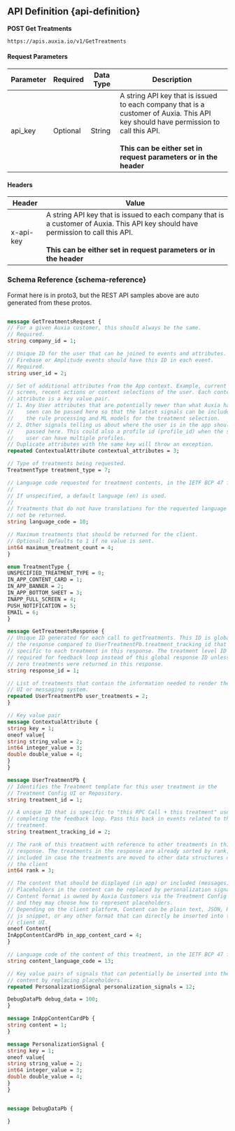 

## API Definition {api-definition}

**POST Get Treatments**


```
https://apis.auxia.io/v1/GetTreatments
```

#### Request Parameters

| Parameter | Required | Data Type | Description                                                                                                                                                                                                    |
|-----------|----------|-----------|----------------------------------------------------------------------------------------------------------------------------------------------------------------------------------------------------------------|
| api_key   | Optional | String    | A string API key that is issued to each company that is a customer of Auxia. This API key should have permission to call this API. <br/><br/>**This can be either set in request parameters or in the header** |



#### Headers

| Header    | Value                                                                                                                                                                                                          |
|-----------|----------------------------------------------------------------------------------------------------------------------------------------------------------------------------------------------------------------|
| x-api-key | A string API key that is issued to each company that is a customer of Auxia. This API key should have permission to call this API. <br/><br/>**This can be either set in request parameters or in the header** |




### Schema Reference  {schema-reference}

Format here is in proto3, but the REST API samples above are auto generated from these protos.

```proto

message GetTreatmentsRequest {
// For a given Auxia customer, this should always be the same.
// Required.
string company_id = 1;

// Unique ID for the user that can be joined to events and attributes.
// Firebase or Amplitude events should have this ID in each event.
// Required.
string user_id = 2;

// Set of additional attributes from the App context. Example, current
// screen, recent actions or context selections of the user. Each contextual
// attribute is a key value pair.
// 1. Any User attributes that are potentially newer than what Auxia has last
//    seen can be passed here so that the latest signals can be included in
//    the rule processing and ML models for the treatment selection.
// 2. Other signals telling us about where the user is in the app should be
//    passed here. This could also a profile id (profile_id) when the same
//    user can have multiple profiles.
// Duplicate attributes with the same key will throw an exception.
repeated ContextualAttribute contextual_attributes = 3;

// Type of treatments being requested.
TreatmentType treatment_type = 7;

// Language code requested for treatment contents, in the IETF BCP 47 format.
//
// If unspecified, a default language (en) is used.
//
// Treatments that do not have translations for the requested language will
// not be returned.
string language_code = 10;

// Maximum treatments that should be returned for the client.
// Optional: Defaults to 1 if no value is sent.
int64 maximum_treatment_count = 4;
}

enum TreatmentType {
UNSPECIFIED_TREATMENT_TYPE = 0;
IN_APP_CONTENT_CARD = 1;
IN_APP_BANNER = 2;
IN_APP_BOTTOM_SHEET = 3;
INAPP_FULL_SCREEN = 4;
PUSH_NOTIFICATION = 5;
EMAIL = 6;
}

message GetTreatmentsResponse {
// Unique ID generated for each call to getTreatments. This ID is global to
// the response compared to UserTreatmentPb.treatment_tracking_id that is
// specific to each treatment in this response. The treatment level ID is
// required for feedback loop instead of this global response ID unless
// zero treatments were returned in this response.
string response_id = 1;

// List of treatments that contain the information needed to render them in a
// UI or messaging system.
repeated UserTreatmentPb user_treatments = 2;
}

// Key value pair
message ContextualAttribute {
string key = 1;
oneof value{
string string_value = 2;
int64 integer_value = 3;
double double_value = 4;
}
}

message UserTreatmentPb {
// Identifies the Treatment template for this user treatment in the
// Treatment Config UI or Repository.
string treatment_id = 1;

// A unique ID that is specific to "this RPC Call + this treatment" used for
// completing the feedback loop. Pass this back in events related to this
// treatment.
string treatment_tracking_id = 2;

// The rank of this treatment with reference to other treatments in this
// response. The treatments in the response are already sorted by rank, but
// included in case the treatments are moved to other data structures on
// the client
int64 rank = 3;

// The content that should be displayed (in app) or included (messages)
// Placeholders in the content can be replaced by personalization signals.
// Content format is owned by Auxia Customers via the Treatment Config UI
// and they may choose how to represent placeholders.
// Depending on the client platform, Content can be plain text, JSON, HTML,
// js snippet, or any other format that can directly be inserted into the
// client UI.
oneof Content{
InAppContentCardPb in_app_content_card = 4;
}

// Language code of the content of this treatment, in the IETF BCP 47 format.
string content_language_code = 13;

// Key value pairs of signals that can potentially be inserted into the
// content by replacing placeholders.
repeated PersonalizationSignal personalization_signals = 12;

DebugDataPb debug_data = 100;
}

message InAppContentCardPb {
string content = 1;
}

message PersonalizationSignal {
string key = 1;
oneof value{
string string_value = 2;
int64 integer_value = 3;
double double_value = 4;
}
}


message DebugDataPb {

}
```
